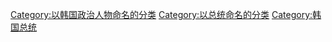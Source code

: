 [[Category:以韩国政治人物命名的分类|Category:以韩国政治人物命名的分类]]
[[Category:以总统命名的分类|Category:以总统命名的分类]]
[[Category:韩国总统|Category:韩国总统]]